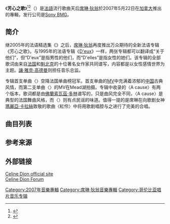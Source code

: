 {{NoteTA
|G1=Music
|G3=Show
|G4=People
|1=zh-cn:她们; zh-tw:芳心之歌;
}}
{{Infobox album
| name         = 芳心之歌
| original_name = ''{{lang|fr|D'elles}}''
| type         = studio
| artist       = [[席琳·迪翁|席琳·迪翁]]
| cover        = Delles.jpg
| released     = {{Start date|2007|05|18}}
| recorded     = 2006年12月至2007年2月
| genre        = [[流行_(音樂類型)|流行]]
| length       = {{Duration|m=47|s=52}}
| label        = [[哥伦比亚唱片|哥伦比亚]]
| producer     = {{hlist|{{le|埃里克·班齊|Erick Benzi}}|蒂埃里·布蘭查德|大卫·盖格诺|帕特里克·汉帕佐米安|蒂諾·伊佐|雅克·凡尼路索}}
| prev_title   = {{le|璀璨永恆|On ne change pas}}
| prev_year    = 2005
| next_title   = {{le|白金冠軍專輯 精裝版|Let's Talk About Love / Falling into You / A New Day Has Come}}
| next_year    = 2007
| misc         = {{Singles
| name         = 放手去爱
| type         = studio
 | Single 1       = {{le|如果世上只剩一個她 (我將是那個她)|Et s'il n'en restait qu'une (je serais celle-là)}}
 | Single 1 date  = {{Start date|2007|02|14}}
 | Single 2       = {{le|愛無限 (席琳·迪翁歌曲)|Immensité|愛無限}}
 | Single 2 date  = {{Start date|2007|05|14}}
 | Single 3       = {{le|我們相愛的原因|On s'est aimé à cause}}
 | Single 3 date  = {{Start date|2007|08}}
}}
}}

《'''芳心之歌'''》<ref>{{Cite web|title=博客來 - 席琳狄翁 / 芳心之歌 (法文專輯) |url=https://www.books.com.tw/products/0020118654 |website=博客來 |accessdate=2022-03-05 |archiveurl=https://web.archive.org/web/20220305030951/https://www.books.com.tw/products/0020118654 |archivedate=2022-03-05 |language=zh |deadurl=no}}</ref><ref>{{cite web |title=席琳狄翁：她们（CD） |url=https://item.jd.com/20000958.html |work=京东 |accessdate=2022-03-05 |archiveurl=http://archive.today/2022.03.05-034942/https://item.jd.com/20000958.html |archivedate=2022-03-05 |language=zh |deadurl=no }}</ref>（{{lang-en|''D'elles''}}）是[[法語|法語]]流行歌曲天后[[席琳·狄翁|席琳·狄翁]]於2007年5月22日在[[加拿大|加拿大]]推出的專輯，发行公司是[[Sony_BMG|Sony BMG]]。

== 简介 ==
继2005年的法语精选集《{{le|璀璨永恆|On ne change pas}}》之后，[[席琳·狄翁|席琳·狄翁]]再度推出万众期待的全新法语专辑《芳心之歌》。与1995年的法语专辑《[[D'eux|D'eux]]》一样，两张专辑都可以翻译成“关于他们”，但“D'eux”是指男性的他们，而“D'elles”是指女性的她们。该专辑的全部歌词由来自[[法国|法国]]和[[魁北克|魁北克]]的十位著名女作家共同谱写，内容都是以女性感情世界为主题。[[讓·雅克·高德曼|讓·雅克·高德曼]]则担任音乐总监。

专辑首支单曲〈{{le|如果世上只剩一個她 (我將是那個她)|Et s'il n'en restait qu'une (je serais celle-là)}}〉空降法国单曲榜冠军。首支单曲的[[MV|MV]]中充满着浓郁的[[中国|中国]]古典风情，而第二支单曲〈{{le|愛無限 (席琳·迪翁歌曲)|Immensité|愛無限}}〉的MV在Mead湖拍摄。专辑中收录的〈A cause〉有两个版本，歌词都是由[[佛蘭索瓦茲·多林|佛蘭索瓦茲·多林]]谱写的，只是曲风完全不同，〈A cause〉是典型的法国舞曲风格，而〈{{le|我們相愛的原因|On s'est aimé à cause}}〉则有点民谣的味道。值得一提的是席琳在向歌剧女神[[瑪麗亞·卡拉絲|瑪麗亞·卡拉絲]]致敬的歌曲〈紅伶〉中将用歌剧唱腔与之进行了完美的合唱。

== 曲目列表 ==
{{Track listing
| headline = 普通版
| total_length = 47:52

| title1 = 如果世上只剩一個她 (我將是那個她)<br/>{{small|Et s'il n'en restait qu'une (je serais celle-la)}}
| length1 = 3:31

| title2 = 愛無限<br />{{small|Immensité}}
| length2 = 3:35

| title3 = 因為<br />{{small|A cause}}
| length3 = 3:15

| title4 = 我在找尋綠蔭<br />{{small|Je cherche l'ombre}}
| length4 = 3:11

| title5 = 天堂<br />{{small|Les paradis}}
| length5 = 3:54

| title6 = 紅伶<br />{{small|La diva}}
| length6 = 4:22

| title7 = 平凡女子<br />{{small|Femme comme chacune}}
| length7 = 3:41

| title8 = 如果我是某個人<br />{{small|Si j'etais quelqu'un}}
| length8 = 4:01

| title9 = 我不是她<br />{{small|Je ne suis pas celle}}
| length9 = 4:11

| title10 = 有意義的時光<br />{{small|Le temps qui compte}}
| length10 = 2:55

| title11 = 喬治桑給繆塞的信<br />{{small|Lettre de George Sand a Alfred de Musset}}
| length11 = 4:31

| title12 = 我們相愛的原因<br />{{small|On s'est aime a cause}}
| length12 = 4:04

| title13 = 搖籃曲<br />{{small|Berceuse}}
| length13 = 2:41
}}

== 参考来源 ==
{{reflist}}

== 外部链接 ==
[http://www.celinedion.com Celine Dion official site]{{WebCite|url=https://www.webcitation.org/67zaUlnJB?url=http://www.celinedion.com/ |date=20120528072945 |dateformat=iso }}<br />
[http://www.celinedionforum.com Celine Dion Forum]{{Wayback|url=http://www.celinedionforum.com/ |date=20070601203305 }}

[[Category:2007年音樂專輯|Category:2007年音樂專輯]]
[[Category:席琳·狄翁音樂專輯|Category:席琳·狄翁音樂專輯]]
[[Category:哥伦比亚唱片音乐专辑|Category:哥伦比亚唱片音乐专辑]]